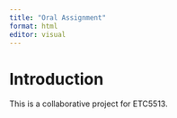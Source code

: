 ```yaml
---
title: "Oral Assignment"
format: html
editor: visual
---
```


# Introduction

This is a collaborative project for ETC5513.